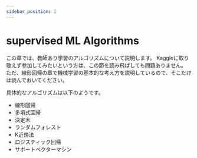 ```yaml
---
sidebar_position: 2
---
```


# supervised ML Algorithms

この章では、教師あり学習のアルゴリズムについて説明します。
Kaggleに取り敢えず参加してみたいという方は、この節を読み飛ばしても問題ありません。
ただ、線形回帰の章で機械学習の基本的な考え方を説明しているので、そこだけは読んでおいてください。

具体的なアルゴリズムは以下のようです。

- 線形回帰
- 多項式回帰
- 決定木
- ランダムフォレスト
- K近傍法
- ロジスティック回帰
- サポートベクターマシン
